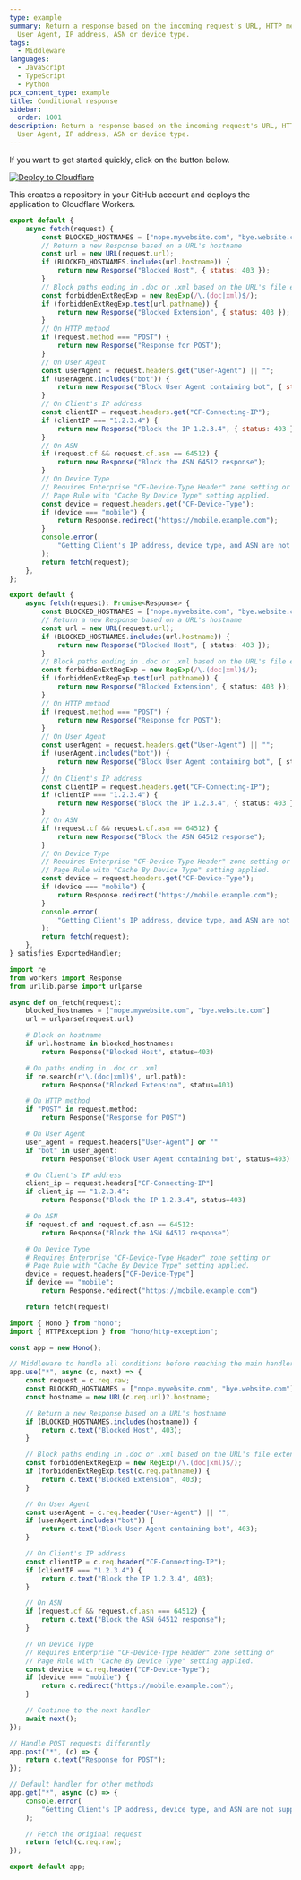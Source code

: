 ```yaml
---
type: example
summary: Return a response based on the incoming request's URL, HTTP method,
  User Agent, IP address, ASN or device type.
tags:
  - Middleware
languages:
  - JavaScript
  - TypeScript
  - Python
pcx_content_type: example
title: Conditional response
sidebar:
  order: 1001
description: Return a response based on the incoming request's URL, HTTP method,
  User Agent, IP address, ASN or device type.
---
```


If you want to get started quickly, click on the button below.

[![Deploy to Cloudflare](https://deploy.workers.cloudflare.com/button)](https://deploy.workers.cloudflare.com/?url=https://github.com/cloudflare/docs-examples/tree/main/workers/conditional-response)

This creates a repository in your GitHub account and deploys the application to Cloudflare Workers.


<Tabs syncKey="workersExamples"> <TabItem label="JavaScript" icon="seti:javascript">

```js
export default {
	async fetch(request) {
		const BLOCKED_HOSTNAMES = ["nope.mywebsite.com", "bye.website.com"];
		// Return a new Response based on a URL's hostname
		const url = new URL(request.url);
		if (BLOCKED_HOSTNAMES.includes(url.hostname)) {
			return new Response("Blocked Host", { status: 403 });
		}
		// Block paths ending in .doc or .xml based on the URL's file extension
		const forbiddenExtRegExp = new RegExp(/\.(doc|xml)$/);
		if (forbiddenExtRegExp.test(url.pathname)) {
			return new Response("Blocked Extension", { status: 403 });
		}
		// On HTTP method
		if (request.method === "POST") {
			return new Response("Response for POST");
		}
		// On User Agent
		const userAgent = request.headers.get("User-Agent") || "";
		if (userAgent.includes("bot")) {
			return new Response("Block User Agent containing bot", { status: 403 });
		}
		// On Client's IP address
		const clientIP = request.headers.get("CF-Connecting-IP");
		if (clientIP === "1.2.3.4") {
			return new Response("Block the IP 1.2.3.4", { status: 403 });
		}
		// On ASN
		if (request.cf && request.cf.asn == 64512) {
			return new Response("Block the ASN 64512 response");
		}
		// On Device Type
		// Requires Enterprise "CF-Device-Type Header" zone setting or
		// Page Rule with "Cache By Device Type" setting applied.
		const device = request.headers.get("CF-Device-Type");
		if (device === "mobile") {
			return Response.redirect("https://mobile.example.com");
		}
		console.error(
			"Getting Client's IP address, device type, and ASN are not supported in playground. Must test on a live worker",
		);
		return fetch(request);
	},
};
```

</TabItem> <TabItem label="TypeScript" icon="seti:typescript">

```ts
export default {
	async fetch(request): Promise<Response> {
		const BLOCKED_HOSTNAMES = ["nope.mywebsite.com", "bye.website.com"];
		// Return a new Response based on a URL's hostname
		const url = new URL(request.url);
		if (BLOCKED_HOSTNAMES.includes(url.hostname)) {
			return new Response("Blocked Host", { status: 403 });
		}
		// Block paths ending in .doc or .xml based on the URL's file extension
		const forbiddenExtRegExp = new RegExp(/\.(doc|xml)$/);
		if (forbiddenExtRegExp.test(url.pathname)) {
			return new Response("Blocked Extension", { status: 403 });
		}
		// On HTTP method
		if (request.method === "POST") {
			return new Response("Response for POST");
		}
		// On User Agent
		const userAgent = request.headers.get("User-Agent") || "";
		if (userAgent.includes("bot")) {
			return new Response("Block User Agent containing bot", { status: 403 });
		}
		// On Client's IP address
		const clientIP = request.headers.get("CF-Connecting-IP");
		if (clientIP === "1.2.3.4") {
			return new Response("Block the IP 1.2.3.4", { status: 403 });
		}
		// On ASN
		if (request.cf && request.cf.asn == 64512) {
			return new Response("Block the ASN 64512 response");
		}
		// On Device Type
		// Requires Enterprise "CF-Device-Type Header" zone setting or
		// Page Rule with "Cache By Device Type" setting applied.
		const device = request.headers.get("CF-Device-Type");
		if (device === "mobile") {
			return Response.redirect("https://mobile.example.com");
		}
		console.error(
			"Getting Client's IP address, device type, and ASN are not supported in playground. Must test on a live worker",
		);
		return fetch(request);
	},
} satisfies ExportedHandler;
```

</TabItem> <TabItem label="Python" icon="seti:python">

```py
import re
from workers import Response
from urllib.parse import urlparse

async def on_fetch(request):
    blocked_hostnames = ["nope.mywebsite.com", "bye.website.com"]
    url = urlparse(request.url)

    # Block on hostname
    if url.hostname in blocked_hostnames:
        return Response("Blocked Host", status=403)

    # On paths ending in .doc or .xml
    if re.search(r'\.(doc|xml)$', url.path):
        return Response("Blocked Extension", status=403)

    # On HTTP method
    if "POST" in request.method:
        return Response("Response for POST")

    # On User Agent
    user_agent = request.headers["User-Agent"] or ""
    if "bot" in user_agent:
        return Response("Block User Agent containing bot", status=403)

    # On Client's IP address
    client_ip = request.headers["CF-Connecting-IP"]
    if client_ip == "1.2.3.4":
        return Response("Block the IP 1.2.3.4", status=403)

    # On ASN
    if request.cf and request.cf.asn == 64512:
        return Response("Block the ASN 64512 response")

    # On Device Type
    # Requires Enterprise "CF-Device-Type Header" zone setting or
    # Page Rule with "Cache By Device Type" setting applied.
    device = request.headers["CF-Device-Type"]
    if device == "mobile":
        return Response.redirect("https://mobile.example.com")

    return fetch(request)
```

</TabItem> <TabItem label="Hono" icon="seti:typescript">

```ts
import { Hono } from "hono";
import { HTTPException } from "hono/http-exception";

const app = new Hono();

// Middleware to handle all conditions before reaching the main handler
app.use("*", async (c, next) => {
	const request = c.req.raw;
	const BLOCKED_HOSTNAMES = ["nope.mywebsite.com", "bye.website.com"];
	const hostname = new URL(c.req.url)?.hostname;

	// Return a new Response based on a URL's hostname
	if (BLOCKED_HOSTNAMES.includes(hostname)) {
		return c.text("Blocked Host", 403);
	}

	// Block paths ending in .doc or .xml based on the URL's file extension
	const forbiddenExtRegExp = new RegExp(/\.(doc|xml)$/);
	if (forbiddenExtRegExp.test(c.req.pathname)) {
		return c.text("Blocked Extension", 403);
	}

	// On User Agent
	const userAgent = c.req.header("User-Agent") || "";
	if (userAgent.includes("bot")) {
		return c.text("Block User Agent containing bot", 403);
	}

	// On Client's IP address
	const clientIP = c.req.header("CF-Connecting-IP");
	if (clientIP === "1.2.3.4") {
		return c.text("Block the IP 1.2.3.4", 403);
	}

	// On ASN
	if (request.cf && request.cf.asn === 64512) {
		return c.text("Block the ASN 64512 response");
	}

	// On Device Type
	// Requires Enterprise "CF-Device-Type Header" zone setting or
	// Page Rule with "Cache By Device Type" setting applied.
	const device = c.req.header("CF-Device-Type");
	if (device === "mobile") {
		return c.redirect("https://mobile.example.com");
	}

	// Continue to the next handler
	await next();
});

// Handle POST requests differently
app.post("*", (c) => {
	return c.text("Response for POST");
});

// Default handler for other methods
app.get("*", async (c) => {
	console.error(
		"Getting Client's IP address, device type, and ASN are not supported in playground. Must test on a live worker",
	);

	// Fetch the original request
	return fetch(c.req.raw);
});

export default app;
```

</TabItem> </Tabs>
